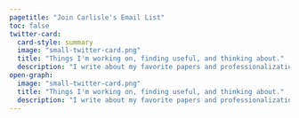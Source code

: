 ```yaml
---
pagetitle: "Join Carlisle's Email List"
toc: false
twitter-card:
  card-style: summary
  image: "small-twitter-card.png"
  title: "Things I'm working on, finding useful, and thinking about."  # less than 55 chars
  description: "I write about my favorite papers and professionalization topics like writing, talks, and productivity."
open-graph:   
  image: "small-twitter-card.png"
  title: "Things I'm working on, finding useful, and thinking about."  # less than 55 chars
  description: "I write about my favorite papers and professionalization topics like writing, talks, and productivity."
---
```




```{=html}
<!-- MailerLite Universal -->
<script>
    (function(w,d,e,u,f,l,n){w[f]=w[f]||function(){(w[f].q=w[f].q||[])
    .push(arguments);},l=d.createElement(e),l.async=1,l.src=u,
    n=d.getElementsByTagName(e)[0],n.parentNode.insertBefore(l,n);})
    (window,document,'script','https://assets.mailerlite.com/js/universal.js','ml');
    ml('account', '438589');
</script>
<!-- End MailerLite Universal -->
```        

<div class="ml-embedded" data-form="e3eHFN"></div>